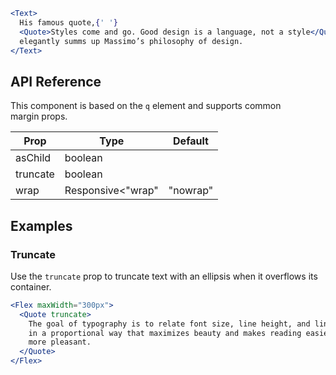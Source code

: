 ```jsx live=true
<Text>
  His famous quote,{' '}
  <Quote>Styles come and go. Good design is a language, not a style</Quote>,
  elegantly summs up Massimo’s philosophy of design.
</Text>
```

## API Reference

This component is based on the `q` element and supports common margin props.

| Prop | Type | Default |
| --- | --- | --- |
| asChild | boolean |  |
| truncate | boolean |  |
| wrap | Responsive<"wrap" | "nowrap" | "pretty" | "balance"> |  |


## Examples

### Truncate

Use the `truncate` prop to truncate text with an ellipsis when it overflows its container.

```jsx live=true line=2
<Flex maxWidth="300px">
  <Quote truncate>
    The goal of typography is to relate font size, line height, and line width
    in a proportional way that maximizes beauty and makes reading easier and
    more pleasant.
  </Quote>
</Flex>
```
